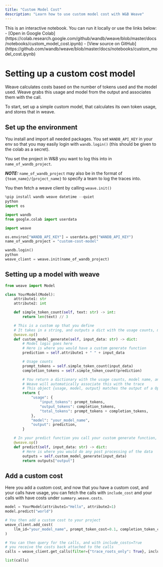 ```yaml
---
title: "Custom Model Cost"
description: "Learn how to use custom model cost with W&B Weave"
---
```


<Note>
This is an interactive notebook. You can run it locally or use the links below:
- [Open in Google Colab](https://colab.research.google.com/github/wandb/weave/blob/master/docs/notebooks/custom_model_cost.ipynb)
- [View source on GitHub](https://github.com/wandb/weave/blob/master/docs/notebooks/custom_model_cost.ipynb)
</Note>

# Setting up a custom cost model

Weave calculates costs based on the number of tokens used and the model used.
Weave grabs this usage and model from the output and associates them with the call.

To start, set up a simple custom model, that calculates its own token usage, and stores that in weave.

## Set up the environment

You install and import all needed packages.
You set `WANDB_API_KEY` in your env so that you may easily login with `wandb.login()` (this should be given to the colab as a secret).

You set the project in W&B you want to log this into in `name_of_wandb_project`.

**_NOTE:_** `name_of_wandb_project` may also be in the format of `{team_name}/{project_name}` to specify a team to log the traces into.

You then fetch a weave client by calling `weave.init()`

```python
%pip install wandb weave datetime --quiet
python
import os

import wandb
from google.colab import userdata

import weave

os.environ["WANDB_API_KEY"] = userdata.get("WANDB_API_KEY")
name_of_wandb_project = "custom-cost-model"

wandb.login()
python
weave_client = weave.init(name_of_wandb_project)
```

## Setting up a model with weave

```python
from weave import Model

class YourModel(Model):
    attribute1: str
    attribute2: int

    def simple_token_count(self, text: str) -> int:
        return len(text) // 3

    # This is a custom op that you define
    # It takes in a string, and outputs a dict with the usage counts, model name, and the output
    @weave.op()
    def custom_model_generate(self, input_data: str) -> dict:
        # Model logic goes here
        # Here is where you would have a custom generate function
        prediction = self.attribute1 + " " + input_data

        # Usage counts
        prompt_tokens = self.simple_token_count(input_data)
        completion_tokens = self.simple_token_count(prediction)

        # You return a dictionary with the usage counts, model name, and the output
        # Weave will automatically associate this with the trace
        # This object {usage, model, output} matches the output of a OpenAI Call
        return {
            "usage": {
                "input_tokens": prompt_tokens,
                "output_tokens": completion_tokens,
                "total_tokens": prompt_tokens + completion_tokens,
            },
            "model": "your_model_name",
            "output": prediction,
        }

    # In your predict function you call your custom generate function, and return the output.
    @weave.op()
    def predict(self, input_data: str) -> dict:
        # Here is where you would do any post processing of the data
        outputs = self.custom_model_generate(input_data)
        return outputs["output"]
```

## Add a custom cost

Here you add a custom cost, and now that you have a custom cost, and your calls have usage, you can fetch the calls with `include_cost` and your calls with have costs under `summary.weave.costs`.

```python
model = YourModel(attribute1="Hello", attribute2=1)
model.predict("world")

# You then add a custom cost to your project
weave_client.add_cost(
    llm_id="your_model_name", prompt_token_cost=0.1, completion_token_cost=0.2
)

# You can then query for the calls, and with include_costs=True
# you receive the costs back attached to the calls
calls = weave_client.get_calls(filter={"trace_roots_only": True}, include_costs=True)

list(calls)
```